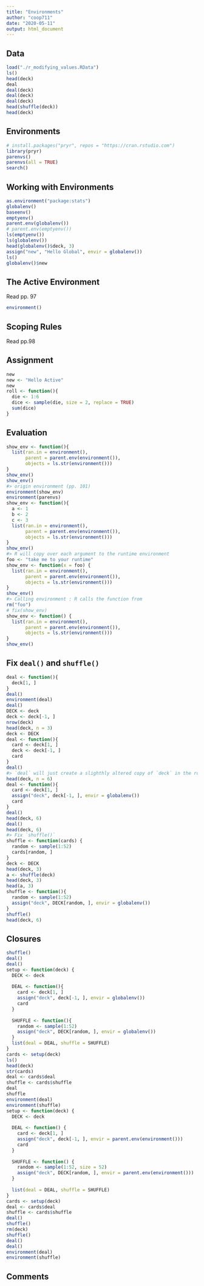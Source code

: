 ```yaml
---
title: "Environments"
author: "coop711"
date: "2020-05-11"
output: html_document
---
```


## Data

```r
load("./r_modifying_values.RData")
ls()
head(deck)
deal
deal(deck)
deal(deck)
deal(deck)
head(shuffle(deck))
head(deck)
```

## Environments

```r
# install.packages("pryr", repos = "https://cran.rstudio.com")
library(pryr)
parenvs()
parenvs(all = TRUE)
search()
```

## Working with Environments

```r
as.environment("package:stats")
globalenv()
baseenv()
emptyenv()
parent.env(globalenv())
# parent.env(emptyenv())
ls(emptyenv())
ls(globalenv())
head(globalenv()$deck, 3)
assign("new", "Hello Global", envir = globalenv())
ls()
globalenv()$new
```

## The Active Environment

Read pp. 97

```r
environment()
```

## Scoping Rules 

Read pp.98

## Assignment

```r
new
new <- "Hello Active"
new
roll <- function(){
  die <- 1:6
  dice <- sample(die, size = 2, replace = TRUE)
  sum(dice)
}
```

## Evaluation

```r
show_env <- function(){
  list(ran.in = environment(),
       parent = parent.env(environment()),
       objects = ls.str(environment()))
}
show_env()
show_env()
#> origin environment (pp. 101)
environment(show_env)
environment(parenvs)
show_env <- function(){
  a <- 1
  b <- 2
  c <- 3
  list(ran.in = environment(),
       parent = parent.env(environment()),
       objects = ls.str(environment()))
}
show_env()
#> R will copy over each argument to the runtime environment
foo <- "take me to your runtime"
show_env <- function(x = foo) {
  list(ran.in = environment(),
       parent = parent.env(environment()),
       objects = ls.str(environment()))  
}
show_env()
#> Calling environment : R calls the function from
rm("foo")
# fix(show_env)
show_env <- function() {
  list(ran.in = environment(),
       parent = parent.env(environment()),
       objects = ls.str(environment()))  
}
show_env()
```

## Fix `deal()` and `shuffle()`

```r
deal <- function(){
  deck[1, ]
}
deal()
environment(deal)
deal()
DECK <- deck
deck <- deck[-1, ]
nrow(deck)
head(deck, n = 3)
deck <- DECK
deal <- function(){
  card <- deck[1, ]
  deck <- deck[-1, ]
  card
}
deal()
#> `deal` will just create a slighthly altered copy of `deck` in the runtime environment
head(deck, n = 6)
deal <- function(){
  card <- deck[1, ]
  assign("deck", deck[-1, ], envir = globalenv())
  card
}
deal()
head(deck, 6)
deal()
head(deck, 6)
#> Fix `shuffle()`
shuffle <- function(cards) {
  random <- sample(1:52)
  cards[random, ]
}
deck <- DECK
head(deck, 3)
a <- shuffle(deck)
head(deck, 3)
head(a, 3)
shuffle <- function(){
  random <- sample(1:52)
  assign("deck", DECK[random, ], envir = globalenv())
}
shuffle()
head(deck, 6)
```

## Closures

```r
shuffle()
deal()
deal()
setup <- function(deck) {
  DECK <- deck
  
  DEAL <- function(){
    card <- deck[1, ]
    assign("deck", deck[-1, ], envir = globalenv())
    card
  }
  
  SHUFFLE <- function(){
    random <- sample(1:52)
    assign("deck", DECK[random, ], envir = globalenv())
  }
  list(deal = DEAL, shuffle = SHUFFLE)
}
cards <- setup(deck)
ls()
head(deck)
str(cards)
deal <- cards$deal
shuffle <- cards$shuffle
deal
shuffle
environment(deal)
environment(shuffle)
setup <- function(deck) {
  DECK <- deck
  
  DEAL <- function() {
    card <- deck[1, ]
    assign("deck", deck[-1, ], envir = parent.env(environment()))
    card
  }
  
  SHUFFLE <- function() {
    random <- sample(1:52, size = 52)
    assign("deck", DECK[random, ], envir = parent.env(environment()))
  }
  
  list(deal = DEAL, shuffle = SHUFFLE)
}
cards <- setup(deck)
deal <- cards$deal
shuffle <- cards$shuffle
deal()
shuffle()
rm(deck)
shuffle()
deal()
deal()
environment(deal)
environment(shuffle)
```

## Comments
